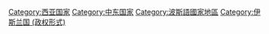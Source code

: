 {{Catnav|頁面分類|地理|国家|亚洲国家}}

{{catmore}}
{{Commonscat|Iran}}

[[Category:西亚国家|Category:西亚国家]]
[[Category:中东国家|Category:中东国家]]
[[Category:波斯語國家地區|Category:波斯語國家地區]]
[[Category:伊斯兰国_(政权形式)|Category:伊斯兰国 (政权形式)]]